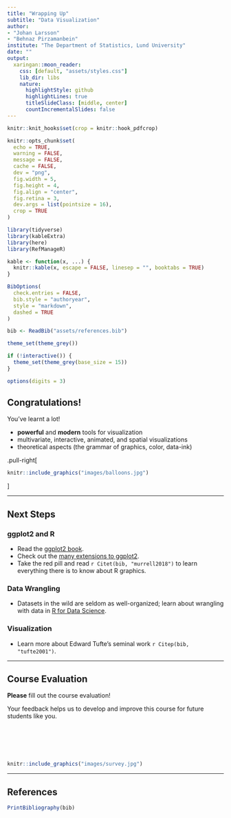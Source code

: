 ```yaml
---
title: "Wrapping Up"
subtitle: "Data Visualization"
author: 
- "Johan Larsson"
- "Behnaz Pirzamanbein"
institute: "The Department of Statistics, Lund University"
date: ""
output:
  xaringan::moon_reader:
    css: [default, "assets/styles.css"]
    lib_dir: libs
    nature:
      highlightStyle: github
      highlightLines: true
      titleSlideClass: [middle, center]
      countIncrementalSlides: false
---
```


```r
knitr::knit_hooks$set(crop = knitr::hook_pdfcrop)

knitr::opts_chunk$set(
  echo = TRUE,
  warning = FALSE,
  message = FALSE,
  cache = FALSE,
  dev = "png",
  fig.width = 5,
  fig.height = 4,
  fig.align = "center",
  fig.retina = 3,
  dev.args = list(pointsize = 16),
  crop = TRUE
)

library(tidyverse)
library(kableExtra)
library(here)
library(RefManageR)

kable <- function(x, ...) {
  knitr::kable(x, escape = FALSE, linesep = "", booktabs = TRUE)
}

BibOptions(
  check.entries = FALSE,
  bib.style = "authoryear",
  style = "markdown",
  dashed = TRUE
)

bib <- ReadBib("assets/references.bib")

theme_set(theme_grey())

if (!interactive()) {
  theme_set(theme_grey(base_size = 15))
}

options(digits = 3)
```

## Congratulations!

You've learnt a lot!

- **powerful** and **modern** tools for visualization
- multivariate, interactive, animated, and spatial visualizations
- theoretical aspects (the grammar of graphics, color, data-ink)

.pull-right[
```r
knitr::include_graphics("images/balloons.jpg")
```
]

---

## Next Steps

### ggplot2 and R

- Read the [ggplot2 book](https://ggplot2-book.org/).
- Check out the [many extensions to ggplot2](https://exts.ggplot2.tidyverse.org/).
- Take the red pill and read `r Citet(bib, "murrell2018")` to learn everything
  there is to know about R graphics.

### Data Wrangling

- Datasets in the wild are seldom as well-organized; learn about wrangling with
  data in [R for Data Science](https://r4ds.had.co.nz/).

### Visualization

- Learn more about Edward Tufte's seminal work `r Citep(bib, "tufte2001")`.

---

## Course Evaluation

**Please** fill out the course evaluation!

Your feedback helps us to develop and improve this course for future students like you.

<br><br><br><br>
```r
knitr::include_graphics("images/survey.jpg")
```

---

## References

```r
PrintBibliography(bib)
```
